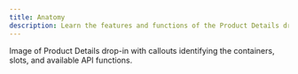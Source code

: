 ```yaml
---
title: Anatomy
description: Learn the features and functions of the Product Details drop-in.
---
```


Image of Product Details drop-in with callouts identifying the containers, slots, and available API functions.
